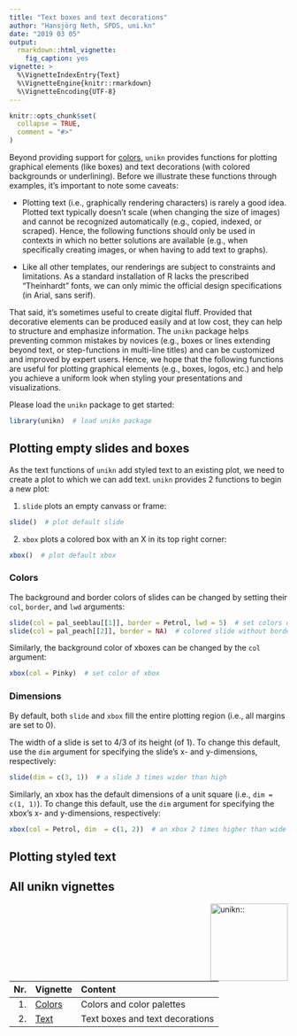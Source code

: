 ```yaml
---
title: "Text boxes and text decorations"
author: "Hansjörg Neth, SPDS, uni.kn"
date: "2019 03 05"
output: 
  rmarkdown::html_vignette: 
    fig_caption: yes
vignette: > 
  %\VignetteIndexEntry{Text}
  %\VignetteEngine{knitr::rmarkdown}
  %\VignetteEncoding{UTF-8}
---
```


```r
knitr::opts_chunk$set(
  collapse = TRUE,
  comment = "#>"
)
```

Beyond providing support for [colors](colors.html), `unikn` provides functions for plotting graphical elements (like boxes) and text decorations (with colored backgrounds or underlining). 
Before we illustrate these functions through examples, it's important to note some caveats: 

- Plotting text (i.e., graphically rendering characters) is rarely a good idea. 
Plotted text typically doesn't scale (when changing the size of images) and cannot be recognized automatically (e.g., copied, indexed, or scraped). 
Hence, the following functions should only be used in contexts in which no better solutions are available 
(e.g., when specifically creating images, or when having to add text to graphs). 

- Like all other templates, our renderings are subject to constraints and limitations. 
As a standard installation of R lacks the prescribed "Theinhardt" fonts, we can only mimic the official design specifications (in Arial, sans serif). 

That said, it's sometimes useful to create digital fluff. Provided that decorative elements can be produced easily and at low cost, they can help to structure and emphasize information. 
The `unikn` package helps preventing common mistakes by novices (e.g., boxes or lines extending beyond text, or step-functions in multi-line titles) and can be customized and improved by expert users. Hence, we hope that the following functions are useful for plotting graphical elements (e.g., boxes, logos, etc.) and help you achieve a uniform look when styling your presentations and visualizations. 

Please load the `unikn` package to get started: 

```r
library(unikn)  # load unikn package
```

## Plotting empty slides and boxes

As the text functions of `unikn` add styled text to an existing plot, we need to create a plot to which we can add text. 
`unikn` provides 2 functions to begin a new plot:

1. `slide` plots an empty canvass or frame:

```r
slide()  # plot default slide
```

2. `xbox` plots a colored box with an X in its top right corner:

```r
xbox()  # plot default xbox
```

### Colors

The background and border colors of slides can be changed by setting their `col`, `border`, and `lwd` arguments:

```r
slide(col = pal_seeblau[[1]], border = Petrol, lwd = 5)  # set colors of slide and border
slide(col = pal_peach[[2]], border = NA)  # colored slide without border
```

Similarly, the background color of xboxes can be changed by the `col` argument:

```r
xbox(col = Pinky)  # set color of xbox
```

### Dimensions

By default, both `slide` and `xbox` fill the entire plotting region (i.e., all margins are set to 0).

The width of a slide is set to 4/3 of its height (of 1). 
To change this default, use the `dim` argument for specifying the slide's x- and y-dimensions, respectively:

```r
slide(dim = c(3, 1))  # a slide 3 times wider than high
```

Similarly, an xbox has the default dimensions of a unit square (i.e., `dim = c(1, 1)`). 
To change this default, use the `dim` argument for specifying the xbox's x- and y-dimensions, respectively:

```r
xbox(col = Petrol, dim  = c(1, 2))  # an xbox 2 times higher than wide
```


## Plotting styled text


## All unikn vignettes

<!-- unikn pkg logo and link: -->
<a href = "https://github.com/hneth/unikn/">
<img src = "../inst/pix/unikn.png" alt = "unikn::" align = "right" width = "140px" style = "width: 140px; float: right; border:0;"/>
</a>

<!-- Index of vignettes: -->

| Nr.  | Vignette | Content    |        
| ---: |:---------|:-----------|
| 1. | [Colors](colors.html) | Colors and color palettes | 
| 2. | [Text](text.html)     | Text boxes and text decorations | 


<!-- eof. -->
